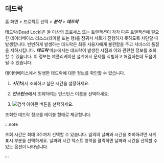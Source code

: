 ## 데드락

홈 화면 > 프로젝트 선택 > ***분석*** > ***데드락***

데드락(Dead Lock)은 둘 이상의 프로세스 또는 트랜잭션이 각각 다른 트랜잭션에 필요한 데이터베이스 리소스(테이블 또는 행)를 잠궈서 서로가 진행하지 못하도록 차단할 때 발생합니다. 빈번하게 발생하는 데드락은 최종 사용자에게 불편함을 주고 서비스의 품질을 저하시킵니다. ***데드락*** 메뉴에서는 데드락이 발생한 시점과 이와 관련한 정보를 조회할 수 있습니다. 이 정보는 얘플리케이션 설계에서 문제를 식별하고 해결하는데 도움이 될 수 있습니다.

<ProdImg img='db-deadlock-basic.png' desc='데드락' />

데이터베이스에서 발생한 데드락에 대한 정보를 확인할 수 있습니다.

1. ***시간***에서 조회하고 싶은 시간을 설정하세요.

1. ***인스턴스***에서 조회하려는 인스턴스 이름을 선택하세요.

1. ![검색 아이콘](/img/ico-btn-search.png) 버튼을 선택하세요.

조회한 데드락 정보를 테이블 형태로 제공합니다.

:::note

조회 시간은 최대 3주까지 선택할 수 있습니다. 임의의 날짜와 시간을 조회하려면 시계 표시 부분을 선택하세요. 날짜와 시간 텍스트 영역을 클릭하면 날짜와 시간을 선택할 수 있는 옵션이 나타납니다.

:::